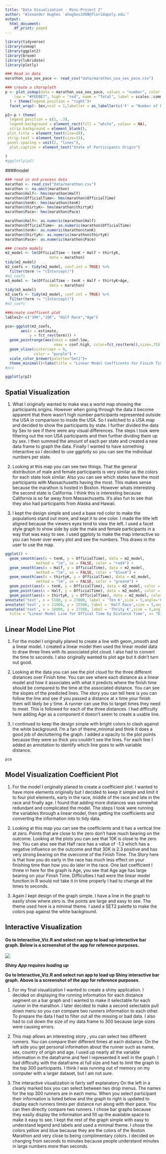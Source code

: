 ```yaml
---
title: "Data Visualization - Mini-Project 2"
author: "Alexander Hughes `ahughes3300@floridapoly.edu`"
output:
  html_document:
    df_print: paged
---
```


```r
library(tidyverse)
library(usmap)
library(ggplot2)
library(broom)
library(lubridate)
library(plotly)
```

```r
### Read in data
marathon_usa_sex_pace <- read_csv("data/marathon_usa_sex_pace.csv")

### create a choropleth
p <- plot_usmap(data = marathon_usa_sex_pace, values = "number", color = "black",)+scale_size_continuous(range = c(min(marathon_usa_sex_pace$n), max(marathon_usa_sex_pace$n)))+  scale_fill_continuous(
    low = "#FEEBE7", high = "red", name = "Total", label = scales::comma
  ) + theme(legend.position = "right")+
  facet_wrap(~ Sex,ncol = 1,labeller = as_labeller(c('F' = "Number of Female Pariticpants", 'M' = "Number of Male Participants"))) +ggtitle(label = "Boston Marathon 2017")

p2<-p + theme(
  legend.position = c(1, .3), 
  legend.background = element_rect(fill = "white", colour = NA),
  strip.background = element_blank(),
 plot.title = element_text(size=20),
 strip.text = element_text(size=15),
 panel.spacing = unit(2, "lines"),
  plot.caption = element_text("State of Participants Origin")
 
)
#ggplotly(p2) 
```


####model

```r

### read in and process data
marathon <- read_csv("data/marathon.csv")
marathon <- na.omit(marathon)
marathon$Half<- hms(marathon$Half)
marathon$OfficialTime<- hms(marathon$OfficialTime)
marathon$tenK<- hms(marathon$tenK)
marathon$thirtyK<- hms(marathon$thirtyK)
marathon$Pace<- hms(marathon$Pace)

marathon$Half<- as.numeric(marathon$Half)
marathon$OfficialTime<- as.numeric(marathon$OfficialTime)
marathon$tenK<- as.numeric(marathon$tenK)
marathon$thirtyK<- as.numeric(marathon$thirtyK)
marathon$Pace<- as.numeric(marathon$Pace)

```

```r
### create models
m2_model <- lm(OfficialTime ~ tenK + Half + thirtyK,
                    data = marathon)
tidy(m2_model)
m2_coefs <- tidy(m2_model, conf.int = TRUE) %>% 
  filter(term != "(Intercept)")  
#m2_coefs
m3_model <- lm(OfficialTime ~ tenK + Half + thirtyK+Age,
                    data = marathon)
tidy(m3_model)
m3_coefs <- tidy(m3_model, conf.int = TRUE) %>% 
  filter(term != "(Intercept)")  
#m3_coefs
```

```r
###create coefficent plot
lables2<-c("30K","10K", "Half Race","Age")

pco<-ggplot(m3_coefs,
       aes(x = estimate, 
           y = fct_rev(term))) +
  geom_pointrange(aes(xmin = conf.low, 
                      xmax = conf.high, color=fct_rev(term)),size=.75) +
  geom_vline(xintercept = 0, 
             color = "purple") + 
  scale_color_brewer(palette="Set1")+
  theme_minimal()+labs(title = "Linear Model Coefficents for Finish Time", x= "Estimate Coefficent", y="Distance Run")+scale_color_discrete(name="Distance Run", labels=lables2)+scale_y_discrete(labels=lables2)
#pco
```



```r
ggplotly(p2) 
```
## Spatial Visualization

1.  What I originally wanted to make was a world map showing the participants origins. However when going through the data it become apparent that there wasn't high number participants represented outside the USA in comparison to inside the USA. So I switched to a USA map and decided to show the participants by state. I further divided the data by Sex to see if there were any visual differences. The steps I took were filtering out the non USA participants and then further dividing them up by sex. I then summed the amount of each per state and created a new data frame to graph the data. Finally I wanted to have something interactive so I decided to use ggplotly so you can see the individual numbers per state.

2.  Looking at this map you can see two things. That the general distribution of male and female participants is very similar as the colors for each state look similar. Also you can see which states have the most participants with Massachusetts having the most. This makes sense because the marathon is hosted in Boston. However whats interesting the second state is California. I think this is interesting because California is so far away from Massachusetts. It's also fun to see that they also had participants from Alaska and Hawaii.

3.  I kept the design simple and used a base red color to make the populations stand out more, and kept it to one color. I made the title left aligned because the viewers eyes tend to view the left. I used a facet style graph to show side by side the male and female participants in a way that was easy to see. I used ggploty to make the map interactive so you can hover over every plot and see the numbers. This draws in the user to use the map.

```r
ggplot() +
  geom_smooth(aes(x = tenK, y = OfficialTime), data = m2_model, 
              method = "lm", se = FALSE, color = "red4") + 
  geom_smooth(aes(x = Half, y = OfficialTime), data = m2_model, 
              method = "lm", se = FALSE, color = "blue4") + 
  geom_smooth(aes(x = thirtyK, y = OfficialTime), data = m2_model, 
              method = "lm", se = FALSE, color = "green4") + 
  geom_point(aes(x = tenK, y = OfficialTime), data = m2_model, color = "red",alpha = 0.02)+
  geom_point(aes(x = Half, y = OfficialTime), data = m2_model, color = "blue",alpha = 0.02) +
  geom_point(aes(x = thirtyK, y = OfficialTime), data = m2_model, color = "green",alpha = 0.02)+ 
annotate('text', x = 5100, y = 27000, label = 'Ten K',size = 5,angle='68', color= 'red4')+ 
annotate('text', x = 11000, y = 25500, label = 'Half Race',size = 5,angle='51', color= 'blue4')+ 
annotate('text', x = 18000, y = 27500, label = 'Thrity K',size = 5,angle='41', color= 'green4')+labs(
  title = "Linear Model Line for Offical Time by Distance Time", x= "Distance Time in Seconds", y="Finish Time in Seconds")+theme_minimal()


```

## Linear Model Line Plot

1.  For the model I originally planed to create a line with geom_smooth and a linear model. I created a  linear model then used the linear model data to draw three lines with its associated plot cloud. I also had to convert the time to seconds. I also originally wanted to plot age but it didn't turn out good.

2.  Looking at the data you can see the plot cloud for the three different distances over Finish time. You can see where each distance as a linear model and how it associates with what it predicts where the finish time should be compared to the time at the associated distance. You can see the slopes of the predicted lines. The story you can tell here is you can follow the line and see if you passed a distance at x time your finish them will likely be y time. A runner can use this to target times they need to meet. This is followed for each of the three distances. I had difficulty here adding Age as a component it doesn't seem to create a usable line.

3.  I continued to keep the design simple with bright colors to clash against the white background. I'm a fan of theme_minimal and think it does a good job of decluttering the graph. I added a opacity to the plot points because they were so thick you couldn't see the lines. For each line I added an annotation to identify which line goes to with variable distance.

```r
pco
```

## Model Visualization Coefficient Plot

1.  For the model I originally planed to create a coefficient plot. I wanted to have more elements originally but I decided to keep it simple and limit it to four plot elements, early in the race, middle of the race and late in the race and finally age. I found that adding more distances was somewhat redundant and complicated the model. The steps I took were running the variables through a linear model, then getting the coefficients and converting the information into to tidy data.

2.  Looking at this map you can see the coefficients and it has a vertical line at zero. Points that are close to the zero don't have much bearing on the outcome. Looking at the plots you can see that 10K is close to the zero line. You can also see that Half race has a value of -1.3 which has a negative influence on the outcome and that 30K is 2.3 positive and has very strong bearing on the overcome of the Finish Time. The Story here is that how you do early in the race has much less effect on your finishing time than how you do later in the race. One last coefficient I threw in here for the graph is Age, you see that Age age has large bearing on your Finish Time. Difficulties I had were the linear model function in R would not take it in time properly I had to change all the times to seconds.

3.  Again I kept design of the graph simple. I have a line in the graph to easily show where zero is. the points are large and easy to see. The theme used here is a minimal theme. I used a SET2 palette to make the colors pop against the white background.

## Interactive Visualization

#### Go to Interactive_Viz.R and select run app to load up interactive bar graph. Below is a screenshot of the app for reference purposes.

![](interactive_screenshot.png)

***Shiny App requires loading up***

**Go to Interactive_Viz.R and select run app to load up Shiny interactive bar graph. Above is a screenshot of the app for reference purposes.**

1.  For my final visualization I wanted to create a shiny application. I decided on displaying the running information for each distance segment on a bar graph and I wanted to make it selectable for each runner in the marathon. I later decided to make a second selectable pull down menu so you can compare two runners information to each other. To prepare the data I had to filter out all the missing or bad data. I also had to cut down the size of my data frame to 300 because large sizes were causing errors.

2.  This map allows an interesting story , you can select two different runners. You can compare their different times at each distance. On the left side you get personal information about the runner such as name, sex, country of origin and age. I used up nearly all the variable information in the dataframe and feel I represented it well in the graph. I had difficulty with the dataframe at full size and had to limit the graph to the top 300 participants. I think I was running out of memory on my computer with a larger dataset, but I am not sure.

3.  The interactive visualization is fairly self explanatory On the left in a clearly marked box you can select between two drop menus. The names for the top 300 runners are in each menu. When you select participant their information is listed below and the graph to right is updated to display each runners times per distance run along with their pace. You can then directly compare two runners. I chose bar graphs because they easily display the information and fill up the available space to make it easy to see. I kept the rest of the graph simple with easy to understand legend and labels and used a minimal theme. I chose the colors yellow and blue because they are the colors of the Boston Marathon and very close to being complimentary colors. I decided on changing from seconds to minutes because people understand minutes in large numbers more than seconds.
